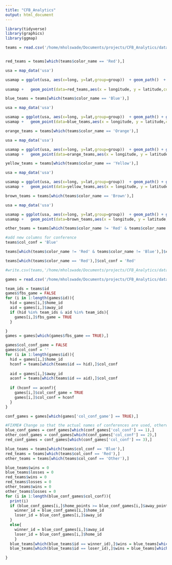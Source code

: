 ```yaml
---
title: "CFB_Analytics"
output: html_document
---
```

```r
library(tidyverse)
library(graphics)
library(ggmap)
```

```r
teams = read.csv('/home/mholswade/Documents/projects/CFB_Analytics/data/team_colors.csv')



```

```r
red_teams = teams[which(teams$color_name == 'Red'),]

usa = map_data('usa')

usamap = ggplot(usa, aes(x=long, y=lat,group=group))  + geom_path()  + ggtitle('Red Colleges')
  
usamap +   geom_point(data=red_teams,aes(x = longitude, y = latitude,color='red'),inherit.aes = F) + geom_text(data=red_teams, aes(x = longitude, y = latitude, label=team),inherit.aes = F,hjust=0, vjust=0)
```

```r
blue_teams = teams[which(teams$color_name == 'Blue'),]

usa = map_data('usa')

usamap = ggplot(usa, aes(x=long, y=lat,group=group))  + geom_path() + ggtitle('Blue Colleges')
usamap +   geom_point(data=blue_teams,aes(x = longitude, y = latitude,color='blue'),inherit.aes = F) + geom_text(data=blue_teams, aes(x = longitude, y = latitude, label=team),inherit.aes = F,hjust=0, vjust=0)
```

```r
orange_teams = teams[which(teams$color_name == 'Orange'),]

usa = map_data('usa')

usamap = ggplot(usa, aes(x=long, y=lat,group=group))  + geom_path() + ggtitle('Orange Colleges')
usamap +   geom_point(data=orange_teams,aes(x = longitude, y = latitude,color='blue'),inherit.aes = F) + geom_text(data=orange_teams, aes(x = longitude, y = latitude, label=team),inherit.aes = F,hjust=0, vjust=0)
```

```r
yellow_teams = teams[which(teams$color_name == 'Yellow'),]

usa = map_data('usa')

usamap = ggplot(usa, aes(x=long, y=lat,group=group))  + geom_path() + ggtitle('Yellow Colleges')
usamap +   geom_point(data=yellow_teams,aes(x = longitude, y = latitude,color='blue'),inherit.aes = F) + geom_text(data=yellow_teams, aes(x = longitude, y = latitude, label=team),inherit.aes = F,hjust=0, vjust=0)
```

```r
brown_teams = teams[which(teams$color_name == 'Brown'),]

usa = map_data('usa')

usamap = ggplot(usa, aes(x=long, y=lat,group=group))  + geom_path() + ggtitle('Brown Colleges')
usamap +   geom_point(data=brown_teams,aes(x = longitude, y = latitude,color='brown'),inherit.aes = F) + geom_text(data=brown_teams, aes(x = longitude, y = latitude, label=team),inherit.aes = F,hjust=0, vjust=0)
```


```r
other_teams = teams[which(teams$color_name != 'Red' & teams$color_name != 'Blue'),]

```

```r
#add new columns for conference
teams$col_conf = 'Blue'

teams[which(teams$color_name != 'Red' & teams$color_name != 'Blue'),]$col_conf = 'Other'

teams[which(teams$color_name == 'Red'),]$col_conf = 'Red'
```

```r
#write.csv(teams,'/home/mholswade/Documents/projects/CFB_Analytics/data/team_colors.csv')

```

```r
games = read.csv('/home/mholswade/Documents/projects/CFB_Analytics/data/games_mod.csv')

```

```r
team_ids = teams$id
games$fbs_game = FALSE
for (i in 1:length(games$id)){
  hid = games[i,]$home_id
  aid = games[i,]$away_id
  if (hid %in% team_ids & aid %in% team_ids){
    games[i,]$fbs_game = TRUE
  }

}
games = games[which(games$fbs_game == TRUE),]

```

```r
games$col_conf_game = FALSE
games$col_conf = ''
for (i in 1:length(games$id)){
  hid = games[i,]$home_id
  hconf = teams[which(teams$id == hid),]$col_conf
  
  aid = games[i,]$away_id
  aconf = teams[which(teams$id == aid),]$col_conf
  
  if (hconf == aconf){
    games[i,]$col_conf_game = TRUE
    games[i,]$col_conf = hconf
  }
}


```


```r
conf_games = games[which(games['col_conf_game'] == TRUE),]

#FIXME# Change so that the actual names of conferences are used, otherwise this will depend on what data conf_games is built with
blue_conf_games = conf_games[which(conf_games['col_conf'] == 1),]
other_conf_games = conf_games[which(conf_games['col_conf'] == 2),]
red_conf_games = conf_games[which(conf_games['col_conf'] == 3),]

```


```r
blue_teams = teams[which(teams$col_conf == 'Blue'),]
red_teams = teams[which(teams$col_conf == 'Red'),]
other_teams = teams[which(teams$col_conf == 'Other'),]
```


```r
blue_teams$wins = 0
blue_teams$losses = 0
red_teams$wins = 0
red_teams$losses = 0
other_teams$wins = 0
other_teams$losses = 0
for (i in 1:length(blue_conf_games$col_conf)){
  print(i)
  if (blue_conf_games[i,]$home_points >= blue_conf_games[i,]$away_points){
    winner_id = blue_conf_games[i,]$home_id
    loser_id = blue_conf_games[i,]$away_id
  }
  else{
    winner_id = blue_conf_games[i,]$away_id
    loser_id = blue_conf_games[i,]$home_id
    }
  blue_teams[which(blue_teams$id == winner_id),]$wins = blue_teams[which(blue_teams$id == winner_id),]$wins + 1
  blue_teams[which(blue_teams$id == loser_id),]$wins = blue_teams[which(blue_teams$id == loser_id),]$losses + 1

}

```